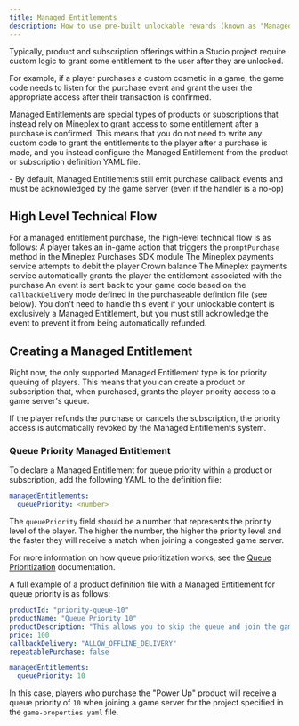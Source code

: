 ```yaml
---
title: Managed Entitlements
description: How to use pre-built unlockable rewards (known as "Managed Entitlements")
---
```


Typically, product and subscription offerings within a Studio project require custom logic to grant some entitlement to the user after they are unlocked.

For example, if a player purchases a custom cosmetic in a game, the game code needs to listen for the purchase event and grant the user the appropriate access after their transaction is confirmed.

Managed Entitlements are special types of products or subscriptions that instead rely on Mineplex to grant access to some entitlement after a purchase is confirmed. This means that you do not need to write any custom code to grant the entitlements to the player after a purchase is made, and you instead configure the Managed Entitlement from the product or subscription definition YAML file.

<Note type="note">
- By default, Managed Entitlements still emit purchase callback events and must be acknowledged by the game server (even if the handler is a no-op)
</Note>

## High Level Technical Flow
For a managed entitlement purchase, the high-level technical flow is as follows:
<Step>
  <StepItem title="Player Prompts Purchase">
    A player takes an in-game action that triggers the `promptPurchase` method in the Mineplex Purchases SDK module
  </StepItem>
  <StepItem title="Crowns Debited">
    The Mineplex payments service attempts to debit the player Crown balance
  </StepItem>
  <StepItem title="Managed Entitlement Grant">
    The Mineplex payments service automatically grants the player the entitlement associated with the purchase
  </StepItem>
  <StepItem title="Event Received">
    An event is sent back to your game code based on the `callbackDelivery` mode defined in the purchaseable defintion file (see below). You don't need to handle this event if your unlockable content is exclusively a Managed Entitlement, but you must still
    acknowledge the event to prevent it from being automatically refunded.
  </StepItem>
</Step>

## Creating a Managed Entitlement
Right now, the only supported Managed Entitlement type is for priority queuing of players. This means that you can create a product or subscription that, when purchased, grants the player priority access to a game server's queue.

If the player refunds the purchase or cancels the subscription, the priority access is automatically revoked by the Managed Entitlements system.

### Queue Priority Managed Entitlement
To declare a Managed Entitlement for queue priority within a product or subscription, add the following YAML to the definition file:
```yaml
managedEntitlements:
  queuePriority: <number>
```

The `queuePriority` field should be a number that represents the priority level of the player. The higher the number, the higher the priority level and the faster they will receive a match when joining a congested game server.

For more information on how queue prioritization works, see the [Queue Prioritization](/docs/sdk/features/queueing/queue-prioritization) documentation.

A full example of a product definition file with a Managed Entitlement for queue priority is as follows:
```yaml
productId: "priority-queue-10"
productName: "Queue Priority 10"
productDescription: "This allows you to skip the queue and join the game server faster!"
price: 100
callbackDelivery: "ALLOW_OFFLINE_DELIVERY"
repeatablePurchase: false

managedEntitlements:
  queuePriority: 10
```

In this case, players who purchase the "Power Up" product will receive a queue priority of `10` when joining a game server for the project specified in the `game-properties.yaml` file.
